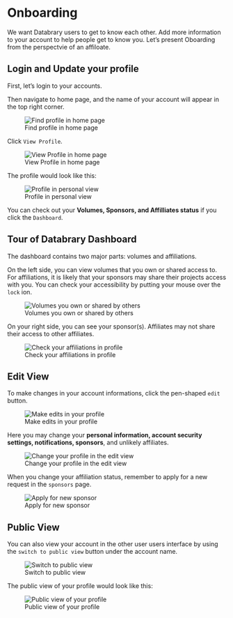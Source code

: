 # Onboarding {.unnumbered}
We want Databrary users to get to know each other. Add more information to your account to help people get to know you. 
Let's present Oboarding from the perspectvie of an affiloate. 

## Login and Update your profile 

First, let's login to your accounts. 

Then navigate to home page, and the name of your account will appear in the top right corner.


![Find profile in home page](../Chapters-for-Affiliates/img/db-find-profile.jpg){#find-profile}


Click `View Profile`.


![View Profile in home page](../Chapters-for-Affiliates/img/db-view-profile.jpg){#view-profile}


The profile would look like this:


![Profile in personal view](../Chapters-for-Affiliates/img/db-profile.png){#profile-interface}

You can check out your **Volumes, Sponsors, and Affilliates status** if you click the `Dashboard`.

## Tour of Databrary Dashboard 
The dashboard contains two major parts: volumes and affiliations. 

On the left side, you can view volumes that you own or shared access to. For affiliations, it is likely that your sponsors may share their projects access with you. You can check your accessibility by putting your mouse over the `lock` ion. 

![Volumes you own or shared by others](../Chapters-for-Affiliates/img/db-dashboard-shared-volume.png){#dashboard-volumes}

On your right side, you can see your sponsor(s). Affiliates may not share their access to other affiliates. 

![Check your affiliations in profile](../Chapters-for-Affiliates/img/db-dashboard-sponsor){#dashboard-affiliations}

## Edit View 
To make changes in your account informations, click the pen-shaped `edit` button.

![Make edits in your profile](../Chapters-for-Affiliates/img/db-dashboard-edit){#dashboard-edit-profile}

Here you may change your **personal information, account security settings, notifications, sponsors**, and unlikely affiliates. 

![Change your profile in the edit view](../Chapters-for-Affiliates/img/db-profile-personal-info){#edit-profile-personal-info}

When you change your affiliation status, remember to apply for a new request in the `sponsors` page. 

![Apply for new sponsor](../Chapters-for-Affiliates/img/db-profile-sponsor){#edit-profile-sponsor}


## Public View 

You can also view your account in the other user users interface by using the `switch to public view` button under the account name. 

![Switch to public view](../Chapters-for-Affiliates/img/db-dashboard-switch-view){#switch-to-public-view}


The public view of your profile would look like this:

![Public view of your profile](../Chapters-for-Affiliates/img/db-dashboard-public-view){#profile-public-view}




